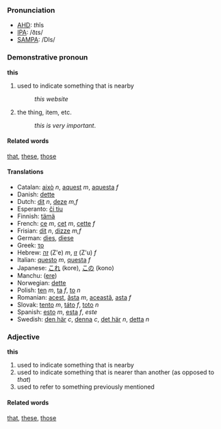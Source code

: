 ===Pronunciation===
*[[w:AHD|AHD]]: <i>th</i>ĭs
*[[w:IPA|IPA]]: /ðɪs/
*[[w:SAMPA|SAMPA]]: /DIs/

===Demonstrative pronoun===

'''this'''

# used to indicate something that is nearby
#:''this website''
# the thing, item, etc.
#: ''this is very important''.


====Related words====
[[that]], [[these]], [[those]]

====Translations====
*Catalan: [[això]] ''n'', [[aquest]] ''m'', [[aquesta]] ''f''
*Danish: [[dette]]
*Dutch: [[dit]] ''n'', [[deze]] ''m,f''
*Esperanto: [[ĉi tiu]]
*Finnish: [[tämä]]
*French: [[ce]] ''m'', [[cet]] ''m'', [[cette]] ''f''
*Frisian: [[dit]] ''n'', [[dizze]] ''m,f''
*German: [[dies]], [[diese]]
*Greek: [[το]]
*Hebrew: [[זה]] (Z'e) ''m'', [[זו]] (Z'u) ''f''
*Italian: [[questo]] ''m'', [[questa]] ''f''
*Japanese: [[これ]] (kore), [[この]] (kono)
*Manchu: ([[ere]])
*Norwegian: [[dette]]
*Polish: [[ten]] ''m'', [[ta]] ''f'', [[to]] ''n''
*Romanian: [[acest]], [[ăsta]] ''m'', [[această]], [[asta]] ''f''
*Slovak: [[tento]] ''m'', [[táto]] ''f'', [[toto]] ''n''
*Spanish: [[esto]] ''m'', [[esta]] ''f'', ''este''
*Swedish: [[den här]] ''c'', [[denna]] ''c'', [[det här]] ''n'', [[detta]] ''n''

===Adjective===

'''this'''

# used to indicate something that is nearby
# used to indicate something that is nearer than another (as opposed to ''that'')
# used to refer to something previously mentioned

====Related words====
[[that]], [[these]], [[those]]